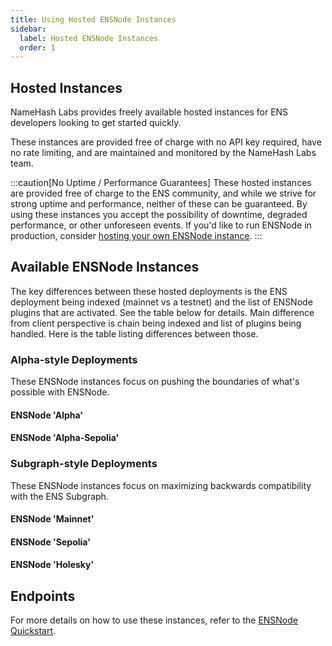 ```yaml
---
title: Using Hosted ENSNode Instances
sidebar:
  label: Hosted ENSNode Instances
  order: 1
---
```


## Hosted Instances

NameHash Labs provides freely available hosted instances for ENS developers looking to get started quickly.

These instances are provided free of charge with no API key required, have no rate limiting, and are maintained and monitored by the NameHash Labs team.

:::caution[No Uptime / Performance Guarantees]
These hosted instances are provided free of charge to the ENS community, and while we strive for strong uptime and performance, neither of these can be guaranteed. By using these instances you accept the possibility of downtime, degraded performance, or other unforeseen events. If you'd like to run ENSNode in production, consider [hosting your own ENSNode instance](/ensnode/deploying/).
:::

## Available ENSNode Instances

The key differences between these hosted deployments is the ENS deployment being indexed (mainnet vs a testnet) and the list of ENSNode plugins that are activated. See the table below for details.
Main difference from client perspective is chain being indexed and list of plugins being handled. Here is the table listing differences between those.

### Alpha-style Deployments

These ENSNode instances focus on pushing the boundaries of what's possible with ENSNode.

#### ENSNode 'Alpha'
<HostedEnsNodeInstances
    instanceURL="https://api.alpha.ensnode.io"
    connectWithENSAdminURL="https://admin.ensnode.io/connect?ensnode=https%3A%2F%2Fapi.alpha.ensnode.io"
    namespace="mainnet"
    plugins="subgraph, basenames, lineanames, threedns, reverse-resolvers, referrals"
    purpose="Demonstration of ENSNode's multichain ENS indexing capability for the ENS namespace rooted on Mainnet. Provides a superset of the data indexed by the ENS Subgraph. Offers a preview of ENS Protocol Acceleration."
/>

#### ENSNode 'Alpha-Sepolia'
<HostedEnsNodeInstances
    instanceURL="https://api.alpha-sepolia.ensnode.io"
    connectWithENSAdminURL="https://admin.ensnode.io/connect?ensnode=https%3A%2F%2Fapi.alpha-sepolia.ensnode.io"
    namespace="sepolia"
    plugins="subgraph, basenames, lineanames, reverse-resolvers, referrals"
    purpose="Demonstration of ENSNode's multichain ENS indexing capability for the ENS namespace rooted on Sepolia. Provides a superset of the data indexed by the ENS Subgraph. Offers a preview of ENS Protocol Acceleration."
/>

### Subgraph-style Deployments

These ENSNode instances focus on maximizing backwards compatibility with the ENS Subgraph.

#### ENSNode 'Mainnet'
<HostedEnsNodeInstances
    instanceURL="https://api.mainnet.ensnode.io"
    connectWithENSAdminURL="https://admin.ensnode.io/connect?ensnode=https%3A%2F%2Fapi.mainnet.ensnode.io"
    namespace="mainnet"
    plugins="subgraph"
    purpose="Demonstration of ENSNode's backwards compatibility with the ENS Subgraph. Provides 1:1 Subgraph compatible data on mainnet."
/>

#### ENSNode 'Sepolia'
<HostedEnsNodeInstances
    instanceURL="https://api.sepolia.ensnode.io"
    connectWithENSAdminURL="https://admin.ensnode.io/connect?ensnode=https%3A%2F%2Fapi.sepolia.ensnode.io"
    namespace="sepolia"
    plugins="subgraph"
    purpose="Demonstration of ENSNode's backwards compatibility with the ENS Subgraph. Provides 1:1 Subgraph compatible data on Sepolia."
/>

#### ENSNode 'Holesky'
<HostedEnsNodeInstances
    instanceURL="https://api.holesky.ensnode.io"
    connectWithENSAdminURL="https://admin.ensnode.io/connect?ensnode=https%3A%2F%2Fapi.holesky.ensnode.io"
    namespace="holesky"
    plugins="subgraph"
    purpose="Demonstration of ENSNode's backwards compatibility with the ENS Subgraph. Provides 1:1 Subgraph compatible data on Holesky."
/>

## Endpoints

For more details on how to use these instances, refer to the [ENSNode Quickstart](/docs/).
